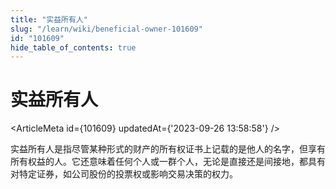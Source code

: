 ```yaml
---
title: "实益所有人"
slug: "/learn/wiki/beneficial-owner-101609"
id: "101609"
hide_table_of_contents: true
---
```



# 实益所有人

<ArticleMeta id={101609} updatedAt={'2023-09-26 13:58:58'} />
<div className='border-solid border-b border-t-0 my-4 border-[var(--ifm-color-gray-300)]' />

实益所有人是指尽管某种形式的财产的所有权证书上记载的是他人的名字，但享有所有权益的人。它还意味着任何个人或一群个人，无论是直接还是间接地，都具有对特定证券，如公司股份的投票权或影响交易决策的权力。
